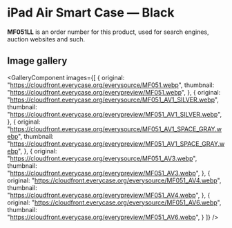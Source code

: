 
# iPad Air Smart Case — Black

<Callout type='info' emoji='👉🏻'>**MF051LL** is an order number for this product, used for search engines, auction websites and such.</Callout>

## Image gallery

<GalleryComponent
    images={[
      {
        original: "https://cloudfront.everycase.org/everysource/MF051.webp",
        thumbnail: "https://cloudfront.everycase.org/everypreview/MF051.webp",
      },
      {
        original: "https://cloudfront.everycase.org/everysource/MF051_AV1_SILVER.webp",
        thumbnail: "https://cloudfront.everycase.org/everypreview/MF051_AV1_SILVER.webp",
      },
      {
        original: "https://cloudfront.everycase.org/everysource/MF051_AV1_SPACE_GRAY.webp",
        thumbnail: "https://cloudfront.everycase.org/everypreview/MF051_AV1_SPACE_GRAY.webp",
      },
      {
        original: "https://cloudfront.everycase.org/everysource/MF051_AV3.webp",
        thumbnail: "https://cloudfront.everycase.org/everypreview/MF051_AV3.webp",
      },
      {
        original: "https://cloudfront.everycase.org/everysource/MF051_AV4.webp",
        thumbnail: "https://cloudfront.everycase.org/everypreview/MF051_AV4.webp",
      },
      {
        original: "https://cloudfront.everycase.org/everysource/MF051_AV6.webp",
        thumbnail: "https://cloudfront.everycase.org/everypreview/MF051_AV6.webp",
      }
    ]}
  />
